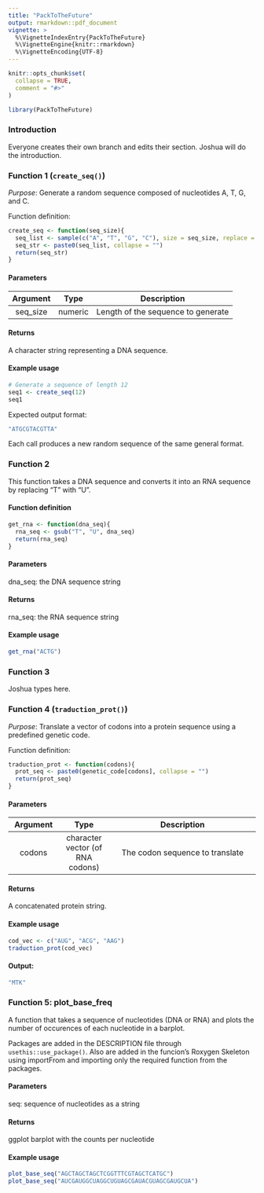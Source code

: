 ```yaml
---
title: "PackToTheFuture"
output: rmarkdown::pdf_document
vignette: >
  %\VignetteIndexEntry{PackToTheFuture}
  %\VignetteEngine{knitr::rmarkdown}
  %\VignetteEncoding{UTF-8}
---
```


```r
knitr::opts_chunk$set(
  collapse = TRUE,
  comment = "#>"
)
```

```r
library(PackToTheFuture)
```

### Introduction

Everyone creates their own branch and edits their section. Joshua will do the introduction.

### Function 1 (`create_seq()`)

*Purpose*: Generate a random sequence composed of nucleotides A, T, G, and C.

Function definition:

``` r
create_seq <- function(seq_size){
  seq_list <- sample(c("A", "T", "G", "C"), size = seq_size, replace = TRUE)
  seq_str <- paste0(seq_list, collapse = "")
  return(seq_str)
}
```

#### Parameters

| Argument |  Type   |            Description             |
|:--------:|:-------:|:----------------------------------:|
| seq_size | numeric | Length of the sequence to generate |

#### Returns

A character string representing a DNA sequence.

#### Example usage

``` r
# Generate a sequence of length 12
seq1 <- create_seq(12)
seq1
```

Expected output format:

``` r
"ATGCGTACGTTA"
```

Each call produces a new random sequence of the same general format.

### Function 2

This function takes a DNA sequence and converts it into an RNA sequence by replacing "T" with "U".

#### Function definition

```r
get_rna <- function(dna_seq){
  rna_seq <- gsub("T", "U", dna_seq)
  return(rna_seq)
}
```

#### Parameters

dna_seq: the DNA sequence string

#### Returns

rna_seq: the RNA sequence string

#### Example usage

```r
get_rna("ACTG")
```

### Function 3

Joshua types here.

### Function 4 (`traduction_prot()`)

*Purpose*: Translate a vector of codons into a protein sequence using a predefined genetic code.

Function definition:

``` r
traduction_prot <- function(codons){
  prot_seq <- paste0(genetic_code[codons], collapse = "")
  return(prot_seq)
}
```

#### Parameters

| Argument |               Type               |           Description           |
|:-------------:|:-------------:|:----------------------------------------:|
|  codons  | character vector (of RNA codons) | The codon sequence to translate |

#### Returns

A concatenated protein string.

#### Example usage

``` r
cod_vec <- c("AUG", "ACG", "AAG")
traduction_prot(cod_vec)
```

#### Output:

``` r
"MTK"
```

### Function 5: plot_base_freq

A function that takes a sequence of nucleotides (DNA or RNA) and plots the number of occurences of each nucleotide in a barplot.

Packages are added in the DESCRIPTION file through `usethis::use_package()`. Also are added in the funcion's Roxygen Skeleton using importFrom and importing only the required function from the packages.

#### Parameters

seq: sequence of nucleotides as a string

#### Returns

ggplot barplot with the counts per nucleotide

#### Example usage

```r
plot_base_seq("AGCTAGCTAGCTCGGTTTCGTAGCTCATGC")
plot_base_seq("AUCGAUGGCUAGGCUGUAGCGAUACGUAGCGAUGCUA")
```
